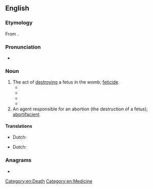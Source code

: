 ==English==

===Etymology===
From {{suffix|en|abortion|cide|t2=killing}}.

===Pronunciation===
* {{a|US}} {{IPA|/əˈbɔɹ.tɪˌsaɪd/|/əˈbɔɹ.təˌsaɪd/|lang=en}}

===Noun===
{{en-noun|~}}

# The act of [[destroying]] a fetus in the womb; [[feticide]]. {{defdate|late 19th century}}
#* {{quote-book|lang=en|year=1974|author=John Morris Dorsey|title=Psychology of ethics|page=153|url=http://books.google.com/books?id=ADKFh824Vk8C&pg=PA153&dq=aborticide|passage=As physician I frequently find it helpful to express some of my views regarding prognosis, '''aborticide''', euthanasia, organ transplant, and similar medical exertion of mine, including that of my well-intentioned fellow-man.}}
#* {{quote-book|lang=en|title=Polyandry in Ancient India|page=78|author=Sarva Daman Singh|year=1988|passage="From today onwards", he legislated, "a woman's infidelity to her husband shall be a sin tantamount to '''aborticide''', an evil that will engender misery.}}
#* {{quote-book|lang=en|year=1989|author=Paul DeParrie|title=The Rescuers|page=42|url=http://books.google.com/books?id=yds0NjLEqlcC&q=aborticide|passage="'''Aborticide''' is the basis of God's judgment on America," he says, "because the blood cries out from the ground."}}
#* {{quote-book|lang=en|year=1998|author=Lenn Evan Goodman|title=Judaism, human rights, and human values|page=88|url=http://books.google.com/books?id=7hM9j0r0oe8C&pg=PA88&dq=aborticide|passage=Thus we have a clear division between homicide, which falls within the biblical law of persons, and '''aborticide''', which is treated as a tort.}}
# An agent responsible for an abortion (the destruction of a fetus); [[abortifacient]].

====Translations====
{{trans-top|feticide}}
* Dutch: {{t|nl|vruchtafdrijving|m}}
{{trans-mid}}
{{trans-bottom}}

{{trans-top|abortifacient}}
* Dutch: {{t|nl|abortivum|n}}
{{trans-mid}}
{{trans-bottom}}

===Anagrams===
* {{anagrams|en|a=abcdeiiort|bacterioid}}

[[Category:en:Death]]
[[Category:en:Medicine]]